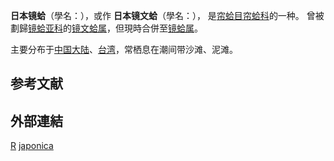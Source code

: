 {{Speciesbox
 | taxon = Dosinia japonica
 | authority = (Reeve, 1850)
 | synonyms_ref = <ref name="GBIF">{{GBIF |id=6127003 |taxon=''Dosinorbis japonica'' |authority=(Reeve, 1850)}}</ref>
 | synonyms =
* ''Dosinorbis japonica'' <small>(Reeve, 1850)</small>
}}

'''日本镜蛤'''（學名：''{{lang|la|Dosinia japonica}}''），或作
'''日本镜文蛤'''（學名：''{{lang|la|Dosinorbis japonica}}''），
是[[帘蛤目|帘蛤目]][[帘蛤科|帘蛤科]]的一种。
曾被劃歸[[镜蛤亚科|镜蛤亚科]]的[[镜文蛤属|镜文蛤属]]{{r|shell_2727}}，但現時合併至[[镜蛤属|镜蛤属]]{{r|GBIF}}。

主要分布于[[中国大陆|中国大陆]]、[[台湾|台湾]]{{r|shell_2727}}，常栖息在潮间带沙滩、泥滩{{r|shell_2727}}。

== 参考文献 ==
{{reflist |refs=
<ref name="shell_2727">{{cite web|url=http://shell.sinica.edu.tw/chinese/shellbase_detail.php?science_no=2727|title=国际贝库：日本镜蛤|publisher=台湾贝类资料库|access-date=2009-08-11|language=zh-hant|archive-date=2017-12-01|archive-url=https://web.archive.org/web/20171201080841/http://shell.sinica.edu.tw/chinese/shellbase_detail.php?science_no=2727|dead-url=no}}</ref>
}}

== 外部連結 ==
{{taxonbar}}
[[Category:_1850年描述的动物|R]]
[[Category:镜蛤属|japonica]]